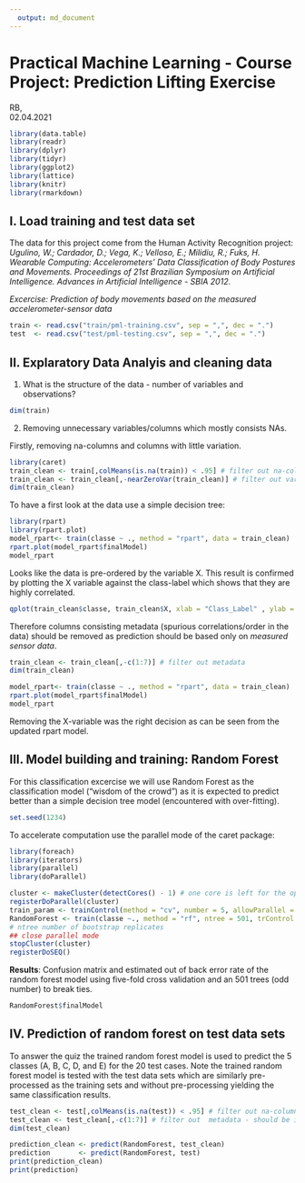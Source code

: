 ---
  output: md_document
---

# Practical Machine Learning - Course Project: Prediction Lifting Exercise

RB,   
02.04.2021
 
```{r results='hide', message=FALSE, warning=FALSE}
library(data.table)
library(readr)
library(dplyr)
library(tidyr)
library(ggplot2)
library(lattice)
library(knitr)
library(rmarkdown)
```

## I. Load training and test data set
The data for this project come from the Human Activity Recognition project:
*Ugulino, W.; Cardador, D.; Vega, K.; Velloso, E.; Milidiu, R.; Fuks, H. Wearable Computing: Accelerometers' Data Classification of Body Postures and Movements. Proceedings of 21st Brazilian Symposium on Artificial Intelligence. Advances in Artificial Intelligence - SBIA 2012.*

*Excercise: Prediction of body movements based on the measured accelerometer-sensor data* 

```{r}
train <- read.csv("train/pml-training.csv", sep = ",", dec = ".")
test  <- read.csv("test/pml-testing.csv", sep = ",", dec = ".")
```

## II. Explaratory Data Analyis and cleaning data
1. What is the structure of the data - number of variables and observations?

```{r}
dim(train)
```

2. Removing unnecessary variables/columns which mostly consists NAs.

Firstly, removing na-columns and columns with little variation. 

```{r}
library(caret)
train_clean <- train[,colMeans(is.na(train)) < .95] # filter out na-columns (with mainly Nas)
train_clean <- train_clean[,-nearZeroVar(train_clean)] # filter out variables with near zero variance
dim(train_clean)
```

To have a first look at the data use a simple decision tree:

```{r}
library(rpart)
library(rpart.plot)
model_rpart<- train(classe ~ ., method = "rpart", data = train_clean)
rpart.plot(model_rpart$finalModel)
model_rpart
```

Looks like the data is pre-ordered by the variable X. This result is confirmed by plotting the
X variable against the class-label which shows that they are highly correlated.

```{r}
qplot(train_clean$classe, train_clean$X, xlab = "Class_Label" , ylab = "X_Index",  geom="boxplot", fill = train_clean$classe)
```

Therefore columns consisting metadata (spurious correlations/order in the data) should be removed as prediction should be based only on *measured sensor data*.

```{r}
train_clean <- train_clean[,-c(1:7)] # filter out metadata
dim(train_clean)
```

```{r}
model_rpart<- train(classe ~ ., method = "rpart", data = train_clean)
rpart.plot(model_rpart$finalModel)
model_rpart
```

Removing the X-variable was the right decision as can be seen from the updated rpart model.

## III. Model building and training: Random Forest
For this classification excercise we will use Random Forest as the classification model ("wisdom of the crowd") as it is expected to predict better than a simple decision tree model (encountered with over-fitting).

```{r}
set.seed(1234)
```

To accelerate computation use the parallel mode of the caret package:
```{r}
library(foreach)
library(iterators)
library(parallel)
library(doParallel)
```

```{r}
cluster <- makeCluster(detectCores() - 1) # one core is left for the operating system
registerDoParallel(cluster)
train_param <- trainControl(method = "cv", number = 5, allowParallel = TRUE)
RandomForest <- train(classe ~., method = "rf", ntree = 501, trControl = train_param, data = train_clean) # mtry should be sqrt(number of random variables used for each node in each tree)
# ntree number of bootstrap replicates
## close parallel mode 
stopCluster(cluster)
registerDoSEQ()
```

**Results**: Confusion matrix and estimated out of back error rate of the random forest model using five-fold cross validation and an 501 trees (odd number) to break ties.

```{r}
RandomForest$finalModel
```

## IV. Prediction of random forest on test data sets

To answer the quiz the trained random forest model is used to predict the 5 classes (A, B, C, D, and E) for the 20 test cases. Note the trained random forest model is tested with the test data sets which are similarly pre-processed as the training sets and without pre-processing yielding the same classification results.

```{r}
test_clean <- test[,colMeans(is.na(test)) < .95] # filter out na-columns
test_clean <- test_clean[,-c(1:7)] # filter out  metadata - should be irrelevant for the prediction
dim(test_clean)
```

```{r}
prediction_clean <- predict(RandomForest, test_clean)
prediction       <- predict(RandomForest, test)
print(prediction_clean)
print(prediction)
```

